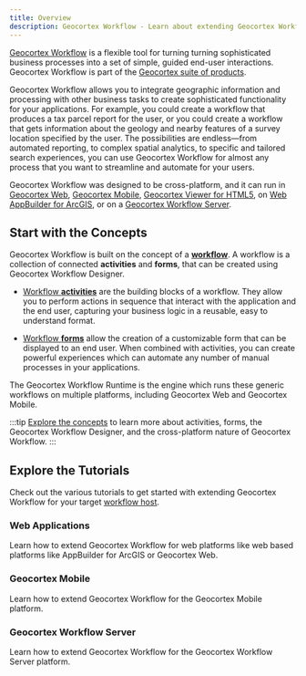 ```yaml
---
title: Overview
description: Geocortex Workflow - Learn about extending Geocortex Workflow
---
```



[Geocortex Workflow](https://www.geocortex.com/products/geocortex-workflow/) is a flexible tool for turning turning sophisticated business processes into a set of simple, guided end-user interactions. Geocortex Workflow is part of the [Geocortex suite of products](https://www.geocortex.com/products/).

Geocortex Workflow allows you to integrate geographic information and processing with other business tasks to create sophisticated functionality for your applications. For example, you could create a workflow that produces a tax parcel report for the user, or you could create a workflow that gets information about the geology and nearby features of a survey location specified by the user. The possibilities are endless—from automated reporting, to complex spatial analytics, to specific and tailored search experiences, you can use Geocortex Workflow for almost any process that you want to streamline and automate for your users.

Geocortex Workflow was designed to be cross-platform, and it can run in [Geocortex Web](https://www.geocortex.com/products/gxw/), [Geocortex Mobile](https://www.geocortex.com/products/gxm/), [Geocortex Viewer for HTML5](https://docs.geocortex.com/essentials/gvh/), on [Web AppBuilder for ArcGIS](https://www.esri.com/en-us/arcgis/products/web-appbuilder/overview), or on a [Geocortex Workflow Server](https://docs.geocortex.com/workflow/latest/help/Default.htm#wf5/help/server-workflows.htm%3FTocPath%3DServer%2520Workflows%7C_____0).

<DesignerCallout />

## Start with the Concepts

Geocortex Workflow is built on the concept of a [**workflow**](concepts-key-concepts.mdx#workflow). A workflow is a collection of connected **activities** and **forms**, that can be created using Geocortex Workflow Designer.

-   [Workflow **activities**](concepts-key-concepts.mdx#activities) are the building blocks of a workflow. They allow you to perform actions in sequence that interact with the application and the end user, capturing your business logic in a reusable, easy to understand format.

-   [Workflow **forms**](concepts-key-concepts.mdx#form-elements) allow the creation of a customizable form that can be displayed to an end user. When combined with activities, you can create powerful experiences which can automate any number of manual processes in your applications.

The Geocortex Workflow Runtime is the engine which runs these generic workflows on multiple platforms, including Geocortex Web and Geocortex Mobile.

:::tip
[Explore the concepts](concepts-key-concepts.mdx) to learn more about activities, forms, the Geocortex Workflow Designer, and the cross-platform nature of Geocortex Workflow.
:::

## Explore the Tutorials

Check out the various tutorials to get started with extending Geocortex Workflow for your target [workflow host](concepts-key-concepts.mdx#geocortex-workflow-hosts).

### Web Applications

Learn how to extend Geocortex Workflow for web platforms like web based platforms like AppBuilder for ArcGIS or Geocortex Web.

<UseCaseContainer>
    <UseCaseCard
        title="Implement a Custom Activity"
        description="Implement a custom activity for Web Applications"
        link="tutorial-web-calculate-logarithm-activity"
    />
    <UseCaseCard
        title="Implement a Custom Form Element"
        description="Implement a custom form for Web Applications"
        link="tutorial-web-implement-star-rating-form-element"
    />
</UseCaseContainer>

### Geocortex Mobile

Learn how to extend Geocortex Workflow for the Geocortex Mobile platform.

<UseCaseContainer>
    <UseCaseCard
        title="Implement a Custom Activity"
        description="Implement a custom activity for Geocortex Mobile applications"
        link="tutorial-mobile-calculate-logarithm-activity"
    />
    <UseCaseCard
        title="Implement a Custom Form Element"
        description="Implement a custom form for Geocortex Mobile applications"
        link="tutorial-mobile-activity-indicator-form-element"
    />
</UseCaseContainer>

### Geocortex Workflow Server

Learn how to extend Geocortex Workflow for the Geocortex Workflow Server platform.

<UseCaseContainer>
    <UseCaseCard
        title="Implement a Custom Activity"
        description="Implement a custom activity for Geocortex Workflow Server"
        link="tutorial-server-calculate-logarithm-activity"
    />
    <UseCaseCard
        title="Reference a Third Party Library"
        description="Reference a third party library in custom Geocortex Workflow Server activities."
        link="sdk-server-reference-third-party-library"
    />
</UseCaseContainer>
